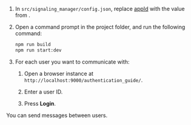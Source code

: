<PlatformWrapper platform="web">

1. In `src/signaling_manager/config.json`, replace [appId](../reference/manage-agora-account#get-the-app-id) with
  the value from <Link target="_blank" to="{{global.AGORA_CONSOLE_URL}}"><Vg k="CONSOLE" /></Link>.

1. Open a command prompt in the project folder, and run the following command:

    ``` bash
    npm run build
    npm run start:dev
    ```
1. For each user you want to communicate with:

    1. Open a browser instance at `http://localhost:9000/authentication_guide/`.

    1. Enter a user ID.

    1. Press **Login**.

You can send messages between users.

</PlatformWrapper>